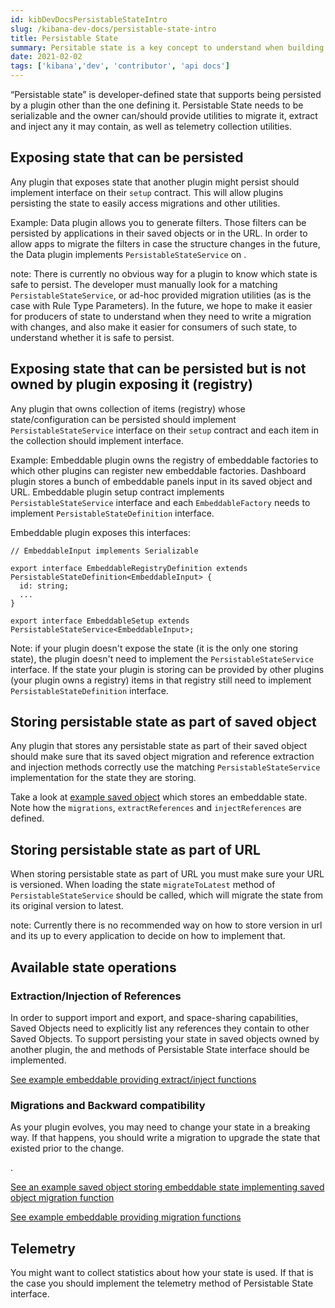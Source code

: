 ```yaml
---
id: kibDevDocsPersistableStateIntro
slug: /kibana-dev-docs/persistable-state-intro
title: Persistable State
summary: Persitable state is a key concept to understand when building a Kibana plugin.
date: 2021-02-02
tags: ['kibana','dev', 'contributor', 'api docs']
---
```


 “Persistable state” is developer-defined state that supports being persisted by a plugin other than the one defining it. Persistable State needs to be serializable and the owner can/should provide utilities to migrate it, extract and inject any <DocLink id="kibDevDocsSavedObjectsIntro" section="references" text="references to Saved Objects"/> it may contain, as well as telemetry collection utilities.
 
## Exposing state that can be persisted

Any plugin that exposes state that another plugin might persist should implement <DocLink id="kibKibanaUtilsPluginApi " section="def-common.PersistableStateService" text="`PersistableStateService`"/> interface on their `setup` contract. This will allow plugins persisting the state to easily access migrations and other utilities.

Example: Data plugin allows you to generate filters. Those filters can be persisted by applications in their saved 
objects or in the URL. In order to allow apps to migrate the filters in case the structure changes in the future, the Data plugin implements `PersistableStateService` on <DocLink id="kibDataQueryPluginApi " section="def-public.FilterManager" text="`data.query.filterManager`"/>.

note: There is currently no obvious way for a plugin to know which state is safe to persist. The developer must manually look for a matching `PersistableStateService`, or ad-hoc provided migration utilities (as is the case with Rule Type Parameters).
In the future, we hope to make it easier for producers of state to understand when they need to write a migration with changes, and also make it easier for consumers of such state, to understand whether it is safe to persist.

## Exposing state that can be persisted but is not owned by plugin exposing it (registry)

Any plugin that owns collection of items (registry) whose state/configuration can be persisted should implement `PersistableStateService`
interface on their `setup` contract and each item in the collection should implement <DocLink id="kibKibanaUtilsPluginApi" section="def-common.PersistableStateDefinition" text="`PersistableStateDefinition`"/> interface.

Example: Embeddable plugin owns the registry of embeddable factories to which other plugins can register new embeddable factories. Dashboard plugin
stores a bunch of embeddable panels input in its saved object and URL. Embeddable plugin setup contract implements `PersistableStateService`
interface and each `EmbeddableFactory`  needs to implement `PersistableStateDefinition` interface.

Embeddable plugin exposes this interfaces:
```
// EmbeddableInput implements Serializable

export interface EmbeddableRegistryDefinition extends PersistableStateDefinition<EmbeddableInput> {
  id: string;
  ...
}

export interface EmbeddableSetup extends PersistableStateService<EmbeddableInput>;
```

Note: if your plugin doesn't expose the state (it is the only one storing state), the plugin doesn't need to implement the `PersistableStateService` interface.
If the state your plugin is storing can be provided by other plugins (your plugin owns a registry) items in that registry still need to implement `PersistableStateDefinition` interface.

## Storing persistable state as part of saved object

Any plugin that stores any persistable state as part of their saved object should make sure that its saved object migration 
and reference extraction and injection methods correctly use the matching `PersistableStateService` implementation for the state they are storing.

Take a look at [example saved object](https://github.com/elastic/kibana/blob/master/examples/embeddable_examples/server/searchable_list_saved_object.ts#L32) which stores an embeddable state. Note how the `migrations`, `extractReferences` and `injectReferences` are defined.

## Storing persistable state as part of URL

When storing persistable state as part of URL you must make sure your URL is versioned. When loading the state `migrateToLatest` method
of `PersistableStateService` should be called, which will migrate the state from its original version to latest.

note: Currently there is no recommended way on how to store version in url and its up to every application to decide on how to implement that.

## Available state operations
 
### Extraction/Injection of References

In order to support import and export, and space-sharing capabilities, Saved Objects need to explicitly list any references they contain to other Saved Objects.
To support persisting your state in saved objects owned by another plugin, the <DocLink id="kibKibanaUtilsPluginApi" section="def-common.PersistableState.extract" text="`extract`"/> and <DocLink id="kibKibanaUtilsPluginApi" section="def-common.PersistableState.inject" text="`inject`"/> methods of Persistable State interface should be implemented.

<DocLink id="kibDevTutorialSavedObject" section="references" text="Learn how to define Saved Object references"/>

[See example embeddable providing extract/inject functions](https://github.com/elastic/kibana/blob/master/examples/embeddable_examples/public/migrations/migrations_embeddable_factory.ts)

### Migrations and Backward compatibility

As your plugin evolves, you may need to change your state in a breaking way. If that happens, you should write a migration to upgrade the state that existed prior to the change.

<DocLink id="kibDevTutorialSavedObject" section="migrations" text="How to write a migration"/>.

[See an example saved object storing embeddable state implementing saved object migration function](https://github.com/elastic/kibana/blob/master/examples/embeddable_examples/server/searchable_list_saved_object.ts)

[See example embeddable providing migration functions](https://github.com/elastic/kibana/blob/master/examples/embeddable_examples/public/migrations/migrations_embeddable_factory.ts)

## Telemetry

You might want to collect statistics about how your state is used. If that is the case you should implement the telemetry method of Persistable State interface. 
